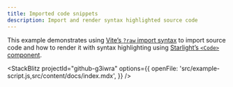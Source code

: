 ```yaml
---
title: Imported code snippets
description: Import and render syntax highlighted source code
---
```



This example demonstrates using [Vite’s `?raw` import syntax](https://vitejs.dev/guide/assets.html#importing-asset-as-string) to import source code and how to render it with syntax highlighting using [Starlight’s `<Code>` component](https://starlight.astro.build/guides/components/#code).

<StackBlitz
	projectId="github-g3iwra"
	options={{
		openFile: 'src/example-script.js,src/content/docs/index.mdx',
	}}
/>

